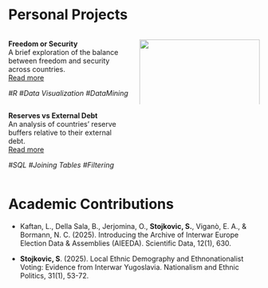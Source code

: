 # Personal Projects

::::: columns
::: {.column width="50%"}
**Freedom or Security**\
A brief exploration of the balance between freedom and security across countries.\
[Read more](freedom_vs_security.qmd)

_#R   #Data Visualization   #DataMining_ 
:::

::: {.column width="50%"}
![](figures/plot_sec_freedom.png){width="100%"}
:::
:::::

::::: columns
::: {.column width="50%"}
**Reserves vs External Debt**  
An analysis of countries’ reserve buffers relative to their external debt.  
[Read more](reserves_to_govdebt.qmd)

_#SQL   #Joining Tables   #Filtering_ 
:::

::: {.column width="50%"}
:::
:::::


# Academic Contributions


- Kaftan, L., Della Sala, B., Jerjomina, O., **Stojkovic, S.**, Viganò, E. A., & Bormann, N. C. (2025). Introducing the Archive of Interwar Europe Election Data & Assemblies (AIEEDA). Scientific Data, 12(1), 630.

- **Stojkovic, S**. (2025). Local Ethnic Demography and Ethnonationalist Voting: Evidence from Interwar Yugoslavia. Nationalism and Ethnic Politics, 31(1), 53-72.

